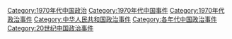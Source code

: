 [[Category:1970年代中国政治|Category:1970年代中国政治]]
[[Category:1970年代中国事件|Category:1970年代中国事件]]
[[Category:1970年代政治事件|Category:1970年代政治事件]]
[[Category:中华人民共和国政治事件|Category:中华人民共和国政治事件]]
[[Category:各年代中国政治事件|Category:各年代中国政治事件]]
[[Category:20世纪中国政治事件|Category:20世纪中国政治事件]]